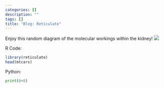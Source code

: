 ```yaml
---
categories: []
description: ""
tags: []
title: "Blog: Reticulate"
---
```


Enjoy this random diagram of the molecular workings within the kidney!
![](/post/blog-hello-reticulate_files/untitled.png)



R Code:

```r
library(reticulate)
head(mtcars)
```
Python:

```python
print(8+8)

```

